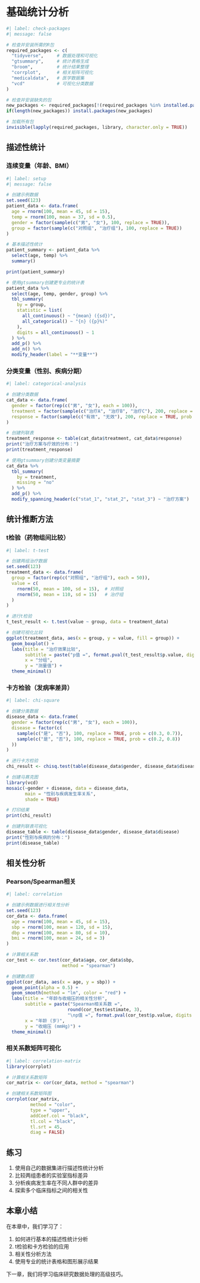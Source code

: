 # 基础统计分析 {#sec-basic-stats}

```r
#| label: check-packages
#| message: false

# 检查并安装所需的R包
required_packages <- c(
  "tidyverse",     # 数据处理和可视化
  "gtsummary",     # 统计表格生成
  "broom",         # 统计结果整理
  "corrplot",      # 相关矩阵可视化
  "medicaldata",   # 医学数据集
  "vcd"            # 可视化分类数据
)

# 检查并安装缺失的包
new_packages <- required_packages[!(required_packages %in% installed.packages()[,"Package"])]
if(length(new_packages)) install.packages(new_packages)

# 加载所有包
invisible(lapply(required_packages, library, character.only = TRUE))
```

## 描述性统计 {#sec-descriptive}

### 连续变量（年龄、BMI） {#sec-continuous}

```r
#| label: setup
#| message: false

# 创建示例数据
set.seed(123)
patient_data <- data.frame(
  age = rnorm(100, mean = 45, sd = 15),
  temp = rnorm(100, mean = 37, sd = 0.5),
  gender = factor(sample(c("男", "女"), 100, replace = TRUE)),
  group = factor(sample(c("对照组", "治疗组"), 100, replace = TRUE))
)

# 基本描述性统计
patient_summary <- patient_data %>%
  select(age, temp) %>%
  summary()

print(patient_summary)

# 使用gtsummary创建更专业的统计表
patient_data %>%
  select(age, temp, gender, group) %>%
  tbl_summary(
    by = group,
    statistic = list(
      all_continuous() ~ "{mean} ({sd})",
      all_categorical() ~ "{n} ({p}%)"
    ),
    digits = all_continuous() ~ 1
  ) %>%
  add_p() %>%
  add_n() %>%
  modify_header(label = "**变量**")
```

### 分类变量（性别、疾病分期） {#sec-categorical}

```r
#| label: categorical-analysis

# 创建分类数据
cat_data <- data.frame(
  gender = factor(rep(c("男", "女"), each = 100)),
  treatment = factor(sample(c("治疗A", "治疗B", "治疗C"), 200, replace = TRUE)),
  response = factor(sample(c("有效", "无效"), 200, replace = TRUE, prob = c(0.7, 0.3)))
)

# 创建列联表
treatment_response <- table(cat_data$treatment, cat_data$response)
print("治疗方案与疗效的分布：")
print(treatment_response)

# 使用gtsummary创建分类变量摘要
cat_data %>%
  tbl_summary(
    by = treatment,
    missing = "no"
  ) %>%
  add_p() %>%
  modify_spanning_header(c("stat_1", "stat_2", "stat_3") ~ "治疗方案")
```

## 统计推断方法 {#sec-inference}

### t检验（药物组间比较） {#sec-t-test}

```r
#| label: t-test

# 创建两组治疗数据
set.seed(123)
treatment_data <- data.frame(
  group = factor(rep(c("对照组", "治疗组"), each = 50)),
  value = c(
    rnorm(50, mean = 100, sd = 15),  # 对照组
    rnorm(50, mean = 110, sd = 15)   # 治疗组
  )
)

# 进行t检验
t_test_result <- t.test(value ~ group, data = treatment_data)

# 创建可视化比较
ggplot(treatment_data, aes(x = group, y = value, fill = group)) +
  geom_boxplot() +
  labs(title = "治疗效果比较",
       subtitle = paste("p值 =", format.pval(t_test_result$p.value, digits = 3)),
       x = "分组",
       y = "测量值") +
  theme_minimal()
```

### 卡方检验（发病率差异） {#sec-chi-square}

```r
#| label: chi-square

# 创建分类数据
disease_data <- data.frame(
  gender = factor(rep(c("男", "女"), each = 100)),
  disease = factor(c(
    sample(c("是", "否"), 100, replace = TRUE, prob = c(0.3, 0.7)),
    sample(c("是", "否"), 100, replace = TRUE, prob = c(0.2, 0.8))
  ))
)

# 进行卡方检验
chi_result <- chisq.test(table(disease_data$gender, disease_data$disease))

# 创建马赛克图
library(vcd)
mosaic(~gender + disease, data = disease_data,
       main = "性别与疾病发生率关系",
       shade = TRUE)

# 打印结果
print(chi_result)

# 创建列联表可视化
disease_table <- table(disease_data$gender, disease_data$disease)
print("性别与疾病的分布：")
print(disease_table)
```

## 相关性分析 {#sec-correlation}

### Pearson/Spearman相关 {#sec-correlation-analysis}

```r
#| label: correlation

# 创建示例数据进行相关性分析
set.seed(123)
cor_data <- data.frame(
  age = rnorm(100, mean = 45, sd = 15),
  sbp = rnorm(100, mean = 120, sd = 15),
  dbp = rnorm(100, mean = 80, sd = 10),
  bmi = rnorm(100, mean = 24, sd = 3)
)

# 计算相关系数
cor_test <- cor.test(cor_data$age, cor_data$sbp,
                     method = "spearman")

# 创建散点图
ggplot(cor_data, aes(x = age, y = sbp)) +
  geom_point(alpha = 0.5) +
  geom_smooth(method = "lm", color = "red") +
  labs(title = "年龄与收缩压的相关性分析",
       subtitle = paste("Spearman相关系数 =", 
                       round(cor_test$estimate, 3),
                       "\np值 =", format.pval(cor_test$p.value, digits = 3)),
       x = "年龄 (岁)",
       y = "收缩压 (mmHg)") +
  theme_minimal()
```

### 相关系数矩阵可视化 {#sec-correlation-matrix}

```r
#| label: correlation-matrix
library(corrplot)

# 计算相关系数矩阵
cor_matrix <- cor(cor_data, method = "spearman")

# 创建相关系数矩阵图
corrplot(cor_matrix,
         method = "color",
         type = "upper",
         addCoef.col = "black",
         tl.col = "black",
         tl.srt = 45,
         diag = FALSE)
```

::: callout-tip
## 练习

1.  使用自己的数据集进行描述性统计分析
2.  比较两组患者的实验室指标差异
3.  分析疾病发生率在不同人群中的差异
4.  探索多个临床指标之间的相关性
:::

## 本章小结

在本章中，我们学习了：

1.  如何进行基本的描述性统计分析
2.  t检验和卡方检验的应用
3.  相关性分析方法
4.  使用专业的统计表格和图形展示结果

下一章，我们将学习临床研究数据处理的高级技巧。